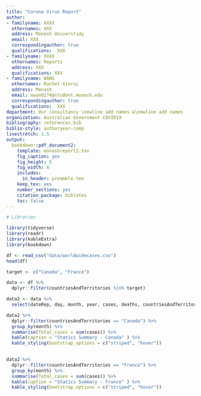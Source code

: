 ```yaml
---
title: "Corona Virus Report"
author:
- familyname: XXXX
  othernames: XXX
  address: Monash Universtidy
  email: XXX
  correspondingauthor: true
  qualifications:  XXX
- familyname: XXXX
  othernames: Reports
  address: XXX
  qualifications: XXX
- familyname: WANG
  othernames: Rachel Xinrui
  address: Monash
  email: xwan0274@student.moansh.edu
  correspondingauthor: true
  qualifications:  XXX
department: Our consultancy \newline add names &\newline add names
organization: Australian Government COVID19
bibliography: references.bib
biblio-style: authoryear-comp
linestretch: 1.5
output:
  bookdown::pdf_document2:
    template: monashreport2.tex
    fig_caption: yes
    fig_height: 5
    fig_width: 8
    includes:
      in_header: preamble.tex
    keep_tex: yes
    number_sections: yes
    citation_package: biblatex
    toc: false
---
```


```r
# Libraries

library(tidyverse)
library(readr)
library(kableExtra)
library(bookdown)

```



\section*{Country XX1 and YY1"}

\section*{Country XX2 and YY2}

\section*{Country Canada and France}

```r
df <- read_csv("data/worldwidecases.csv")
head(df)
```

```r
target <- c("Canada", "France")
```

```r
data <- df %>% 
  dplyr::filter(countriesAndTerritories %in% target) 
```

```r
data2 <- data %>% 
  select(dateRep, day, month, year, cases, deaths, countriesAndTerritories)
```

```r
data2 %>% 
  dplyr::filter(countriesAndTerritories == "Canada") %>% 
  group_by(month) %>% 
  summarise(Total_cases = sum(cases)) %>% 
  kable(caption = "Statics Summary - Canada" ) %>%
  kable_styling(bootstrap_options = c("striped", "hover"))
  
```

```r
data2 %>% 
  dplyr::filter(countriesAndTerritories == "France") %>% 
  group_by(month) %>% 
  summarise(Total_cases = sum(cases)) %>% 
  kable(caption = "Statics Summary - France" ) %>%
  kable_styling(bootstrap_options = c("striped", "hover"))
  
```

